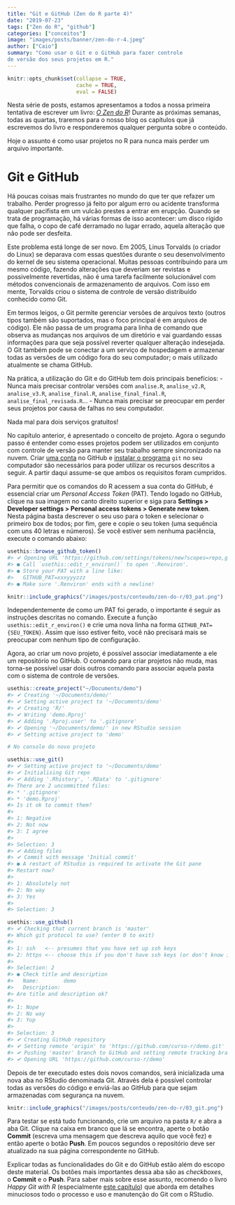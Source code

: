 ```yaml
---
title: "Git e GitHub (Zen do R parte 4)"
date: "2019-07-23"
tags: ["Zen do R", "github"]
categories: ["conceitos"]
image: "images/posts/banner/zen-do-r-4.jpeg"
author: ["Caio"]
summary: "Como usar o Git e o GitHub para fazer controle
de versão dos seus projetos em R."
---
```


```r
knitr::opts_chunk$set(collapse = TRUE, 
                      cache = TRUE, 
                      eval = FALSE)
```

Nesta série de posts, estamos apresentamos a todos a nossa primeira tentativa de
escrever um livro: [*O Zen do R*](https://curso-r.github.io/zen-do-r/)! Durante
as próximas semanas, todas as quartas, traremos para o nosso blog os capítulos
que já escrevemos do livro e responderemos qualquer pergunta sobre o conteúdo.

Hoje o assunto é como usar projetos no R para nunca mais perder um arquivo
importante.

# Git e GitHub

Há poucas coisas mais frustrantes no mundo do que ter que refazer um trabalho.
Perder progresso já feito por algum erro ou acidente transforma qualquer
pacifista em um vulcão prestes a entrar em erupção. Quando se trata de
programação, há várias formas de isso acontecer: um disco rígido que falha, o
copo de café derramado no lugar errado, aquela alteração que não pode ser
desfeita.

Este problema está longe de ser novo. Em 2005, Linus Torvalds (o criador do
Linux) se deparava com essas questões durante o seu desenvolvimento do kernel
de seu sistema operacional. Muitas pessoas contribuindo para um mesmo código,
fazendo alterações que deveriam ser revistas e possivelmente revertidas, não é
uma tarefa facilmente solucionável com métodos convencionais de armazenamento de
arquivos. Com isso em mente, Torvalds criou o sistema de controle de versão
distribuído conhecido como Git.

Em termos leigos, o Git permite gerenciar versões de arquivos texto (outros
tipos também são suportados, mas o foco principal é em arquivos de código). Ele
não passa de um programa para linha de comando que observa as mudanças nos
arquivos de um diretório e vai guardando essas informações para que seja
possível reverter qualquer alteração indesejada. O Git também pode se conectar
a um serviço de hospedagem e armazenar todas as versões de um código fora
do seu computador; o mais utilizado atualmente se chama GitHub.

Na prática, a utilização do Git e do GitHub tem dois principais benefícios:
- Nunca mais precisar controlar versões com `analise.R`, `analise_v2.R`,
`analise_v3.R`, `analise_final.R`, `analise_final_final.R`,
`analise_final_revisada.R`...
- Nunca mais precisar se preocupar em perder seus projetos por causa de falhas
no seu computador.

Nada mal para dois serviços gratuitos!

No capítulo anterior, é apresentado o conceito de projeto. Agora o segundo passo
é entender como esses projetos podem ser utilizados em conjunto com controle de
versão para manter seu trabalho sempre sincronizado na nuvem. Criar
[uma conta](https://github.com/join) no GitHub e
[instalar o programa](https://git-scm.com/downloads) `git` no seu computador são
necessários para poder utilizar os recursos descritos a seguir. A partir daqui
assume-se que ambos os requisitos foram cumpridos.

Para permitir que os comandos do R acessem a sua conta do GitHub, é essencial
criar um *Personal Access Token* (PAT). Tendo logado no GitHub, clique na sua
imagem no canto direito superior e siga para
**Settings > Developer settings > Personal access tokens > Generate new token**.
Nesta página basta descrever o seu uso para o token e selecionar o primeiro box
de todos; por fim, gere e copie o seu token (uma sequência com uns 40 letras e
números). Se você estiver sem nenhuma paciência, execute o comando abaixo:

```r
usethis::browse_github_token()
#> ✔ Opening URL 'https://github.com/settings/tokens/new?scopes=repo,gist&description=R:GITHUB_PAT'
#> ● Call `usethis::edit_r_environ()` to open '.Renviron'.
#> ● Store your PAT with a line like:
#>   GITHUB_PAT=xxxyyyzzz
#> ● Make sure '.Renviron' ends with a newline!
```

```r
knitr::include_graphics("/images/posts/conteudo/zen-do-r/03_pat.png")
```

Independentemente de como um PAT foi gerado, o importante é seguir as instruções
descritas no comando. Execute a função `usethis::edit_r_environ()` e crie uma
nova linha na forma `GITHUB_PAT={SEU_TOKEN}`. Assim que isso estiver feito, você
não precisará mais se preocupar com nenhum tipo de configuração.

Agora, ao criar um novo projeto, é possível associar imediatamente a ele um
repositório no GitHub. O comando para criar projetos não muda, mas torna-se
possível usar dois outros comando para associar aquela pasta com o sistema de
controle de versões.

```r
usethis::create_project("~/Documents/demo")
#> ✔ Creating '~/Documents/demo/'
#> ✔ Setting active project to '~/Documents/demo'
#> ✔ Creating 'R/'
#> ✔ Writing 'demo.Rproj'
#> ✔ Adding '.Rproj.user' to '.gitignore'
#> ✔ Opening '~/Documents/demo/' in new RStudio session
#> ✔ Setting active project to 'demo' 

# No console do novo projeto

usethis::use_git()
#> ✔ Setting active project to '~/Documents/demo'
#> ✔ Initialising Git repo
#> ✔ Adding '.Rhistory', '.RData' to '.gitignore'
#> There are 2 uncommitted files:
#> * '.gitignore'
#> * 'demo.Rproj'
#> Is it ok to commit them?
#> 
#> 1: Negative
#> 2: Not now
#> 3: I agree
#> 
#> Selection: 3
#> ✔ Adding files
#> ✔ Commit with message 'Initial commit'
#> ● A restart of RStudio is required to activate the Git pane
#> Restart now?
#> 
#> 1: Absolutely not
#> 2: No way
#> 3: Yes
#> 
#> Selection: 3

usethis::use_github()
#> ✔ Checking that current branch is 'master'
#> Which git protocol to use? (enter 0 to exit) 
#> 
#> 1: ssh   <-- presumes that you have set up ssh keys
#> 2: https <-- choose this if you don't have ssh keys (or don't know if you do)
#> 
#> Selection: 2
#> ● Check title and description
#>   Name:        demo
#>   Description: 
#> Are title and description ok?
#> 
#> 1: Nope
#> 2: No way
#> 3: Yup
#> 
#> Selection: 3
#> ✔ Creating GitHub repository
#> ✔ Setting remote 'origin' to 'https://github.com/curso-r/demo.git'
#> ✔ Pushing 'master' branch to GitHub and setting remote tracking branch
#> ✔ Opening URL 'https://github.com/curso-r/demo'
```

Depois de ter executado estes dois novos comandos, será inicializada uma nova
aba no RStudio denominada Git. Através dela é possível controlar todas as
versões do código e enviá-las ao GitHub para que sejam armazenadas com segurança
na nuvem.

```r
knitr::include_graphics("/images/posts/conteudo/zen-do-r/03_git.png")
```

Para testar se está tudo funcionando, crie um arquivo na pasta `R/` e abra a aba
Git. Clique na caixa em branco que lá se encontra, aperte o botão **Commit**
(escreva uma mensagem que descreva aquilo que você fez) e então aperte o botão
**Push**. Em poucos segundos o repositório deve ser atualizado na sua página
correspondente no GitHub.

Explicar todas as funcionalidades do Git e do GitHub estão além do escopo deste
material. Os botões mais importantes dessa aba são as *checkboxes*, o **Commit**
e o **Push**. Para saber mais sobre esse assunto, recomendo o livro
*Happy Git with R* (especialmente
[este capítulo](https://happygitwithr.com/existing-github-last.html)) que aborda
em detalhes minuciosos todo o processo e uso e manutenção do Git com o RStudio.
